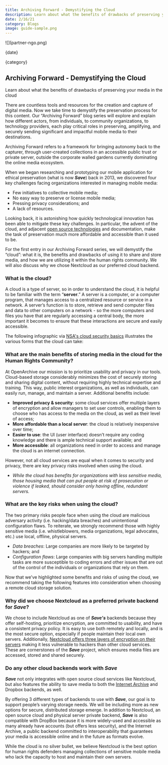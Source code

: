 ```yaml
---
title: Archiving Forward - Demystifying the Cloud
description: Learn about what the benefits of drawbacks of preserving your media in the cloud
date: 2/16/21
category: Blogs
image: guide-sample.png
---
```



<ArticleHeaderSection>
![](partner-ngo.png)

{date}

{category}

## Archiving Forward - Demystifying the Cloud

Learn about what the benefits of drawbacks of preserving your media in the cloud

</ArticleHeaderSection>
<ContentSection>

There are countless tools and resources for the creation and capture of digital media. Now we take time to demystify the preservation process for this content. Our “Archiving Forward” blog series will explore and explain how different actors, from individuals, to community organizations, to technology providers, each play critical roles in preserving, amplifying, and securely sending significant and impactful mobile media to their destinations.

Archiving Forward refers to a framework for bringing autonomy back to the capturer, through user-created collections in an accessible public trust or private server, outside the corporate walled gardens currently dominating the online media ecosystem.

[](021521_CloudSolutions_Quote.png)

When we began researching and prototyping our mobile application for ethical preservation (what is now **_Save_**) back in 2013, we discovered four key challenges facing organizations interested in managing mobile media:

- Few initiatives to collective mobile media;
- No easy way to preserve or license mobile media;
- Pressing privacy considerations; and
- A lack of resources.

Looking back, it is astonishing how quickly technological innovation has been able to mitigate these key challenges. In particular, the advent of the cloud, and adjacent [open source technologies](https://opensource.com/resources/what-open-source) and documentation, make the task of preservation much more affordable and accessible than it used to be.

For the first entry in our Archiving Forward series, we will demystify the “cloud”: what it is, the benefits and drawbacks of using it to share and store media, and how we are utilizing it within the human rights community. We will also discuss why we chose Nextcloud as our preferred cloud backend.

### What is the cloud?

A cloud is a type of server, so in order to understand the cloud, it is
helpful to be familiar with the term “**server**.” A server is a computer,
or a computer program, that manages access to a centralized resource or
service in a network. A server’s function is to store, retrieve and send
computer files and data to other computers on a network - so the more
computers and files you have that are regularly accessing a central body, the
more important it becomes to ensure that these interactions are secure and
easily accessible.

The following infographic via [NSA's cloud security basics](https://media.defense.gov/2019/Jul/16/2002158059/-1/-1/0/CSI-CLOUD-SECURITY-BASICS.PDF?mod=article_inline) illustrates the various forms that the cloud can take:

[](021521_CloudSolutions_Forms.png)

### What are the main benefits of storing media in the cloud for the Human Rights Community?

At OpenArchive our mission is to prioritize usability and privacy in our tools. Cloud-based storage considerably minimizes the cost of securely storing and sharing digital content, without requiring highly technical expertise and training. This way, public interest organizations, as well as individuals, can easily run, manage, and maintain a server. Additional benefits include:

- **Improved privacy & security**: some cloud services offer multiple layers of encryption and allow managers to set user controls, enabling them to choose who has access to the media on the cloud, as well as their level of access;
- **More affordable than a local server**: the cloud is relatively inexpensive over time;
- **Easier to use**: the UI (user interface) doesn’t require any coding knowledge and there is ample technical support available; and
- **More accessible**: all organizations need in order to access and manage the cloud is an internet connection.

However, not all cloud services are equal when it comes to security and privacy, there are key privacy risks involved when using the cloud.

- _While the cloud has benefits for organizations with less sensitive media, those housing media that can put people at risk of prosecution or violence if leaked, should consider only having offline, redundant servers._

[](021521_CloudSolutions_Benefits_vs_Risks.png)

### What are the key risks when using the cloud?

The two primary risks people face when using the cloud are malicious adversary activity (i.e. hacking/data breaches) and unintentional configuration flaws. To reiterate, we strongly recommend those with highly sensitive media (i.e. whistleblowers, media organizations, legal advocates, etc.) use local, offline, physical servers.

- _Data breaches_: Large companies are more likely to be targeted by hackers; and
- _Configuration flaws_: Large companies with big servers handling multiple tasks are more susceptible to coding errors and other issues that are out of the control of the individuals or organizations that rely on them.

Now that we’ve highlighted some benefits and risks of using the cloud, we recommend taking the following features into consideration when choosing a remote cloud storage solution.

[](021521_CloudSolutions_Recommendations.png)

### Why did we choose Nextcloud as a preferred private backend for **_Save_**?

We chose to include Nextcloud as one of **_Save's_** backends because they offer self-hosting, prioritize encryption, are committed to usability, and have a consistent privacy policy. It is easy to use both remotely and locally, and is the most secure option, especially if people maintain their local own servers. Additionally, [Nextcloud offers three layers of encryption on their servers](https://nextcloud.com/encryption/) making it less vulnerable to hackers than other cloud services. These are cornerstones of the **_Save_** project, which ensures media files are accessed, stored and shared securely.

### Do any other cloud backends work with **_Save_**

**_Save_** not only integrates with open source cloud services like Nextcloud, but also features the ability to save media to both the [Internet Archive](https://archive.org/) and Dropbox backends, as well.

By offering 3 different types of backends to use with **_Save_**, our goal is to support people’s varying storage needs. We will be including more as new options for secure, distributed storage emerge. In addition to Nextcloud, an open source cloud and physical server private backend, **_Save_** is also compatible with DropBox because it is more widely-used and accessible as many already have accounts (but offers less security), and the Internet Archive, a public backend committed to interoperability that guarantees your media is accessible online and in the future as formats evolve.

While the cloud is no silver bullet, we believe Nextcloud is the best option for human rights defenders managing collections of sensitive mobile media who lack the capacity to host and maintain their own servers.

</ContentSection>
